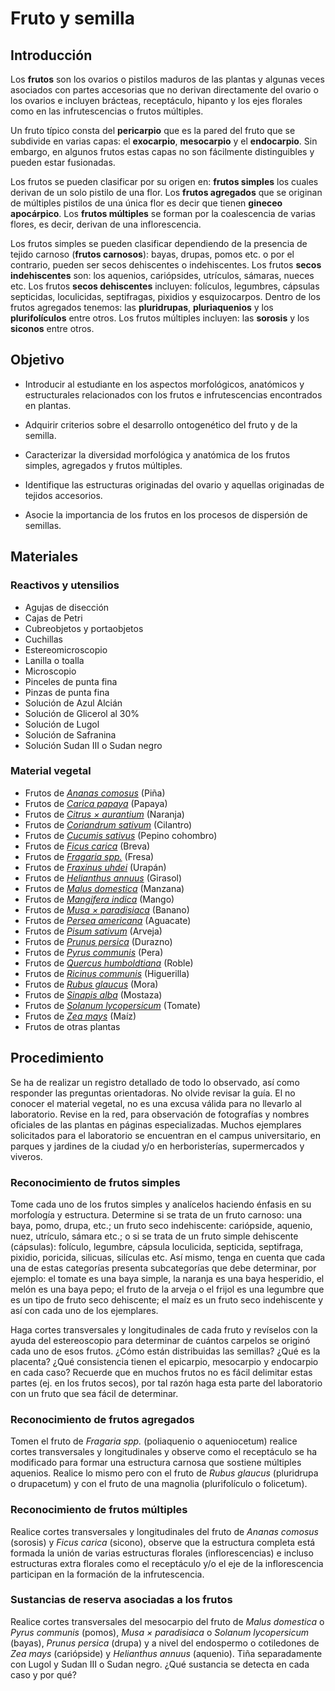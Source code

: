 # Fruto y semilla

## Introducción

Los **frutos** son los ovarios o pistilos maduros de las plantas y algunas veces asociados con partes accesorias que no derivan directamente del ovario o los ovarios e incluyen brácteas, receptáculo, hipanto y los ejes florales como en las infrutescencias o frutos múltiples.

Un fruto típico consta del **pericarpio** que es la pared del fruto que se subdivide en varias capas: el **exocarpio**, **mesocarpio** y el **endocarpio**. Sin embargo, en algunos frutos estas capas no son fácilmente distinguibles y pueden estar fusionadas.

Los frutos se pueden clasificar por su origen en: **frutos simples** los cuales derivan de un solo pistilo de una flor. Los **frutos agregados** que se originan de múltiples pistilos de una única flor es decir que tienen **gineceo apocárpico**. Los **frutos múltiples** se forman por la coalescencia de varias flores, es decir, derivan de una inflorescencia.

Los frutos simples se pueden clasificar dependiendo de la presencia de tejido carnoso (**frutos carnosos**): bayas, drupas, pomos etc. o por el contrario, pueden ser secos dehiscentes o indehiscentes. Los frutos **secos indehiscentes** son: los aquenios, cariópsides, utrículos, sámaras, nueces etc. Los frutos **secos dehiscentes** incluyen: folículos, legumbres, cápsulas septicidas, loculicidas, septifragas, pixidios y esquizocarpos. Dentro de los frutos agregados tenemos: las **pluridrupas**, **pluriaquenios** y los **plurifolículos** entre otros. Los frutos múltiples incluyen: las **sorosis** y los **siconos** entre otros.

## Objetivo

-   Introducir al estudiante en los aspectos morfológicos, anatómicos y estructurales relacionados con los frutos e infrutescencias encontrados en plantas.

-   Adquirir criterios sobre el desarrollo ontogenético del fruto y de la semilla.

-   Caracterizar la diversidad morfológica y anatómica de los frutos simples, agregados y frutos múltiples.

-   Identifique las estructuras originadas del ovario y aquellas originadas de tejidos accesorios.

-   Asocie la importancia de los frutos en los procesos de dispersión de semillas.

## Materiales

### Reactivos y utensilios

-   Agujas de disección
-   Cajas de Petri
-   Cubreobjetos y portaobjetos
-   Cuchillas
-   Estereomicroscopio
-   Lanilla o toalla
-   Microscopio
-   Pinceles de punta fina
-   Pinzas de punta fina
-   Solución de Azul Alcián
-   Solución de Glicerol al 30%
-   Solución de Lugol
-   Solución de Safranina
-   Solución Sudan III o Sudan negro

### Material vegetal

-   Frutos de [*Ananas comosus*](https://tropicos.org/name/4300877) (Piña)
-   Frutos de [*Carica papaya*](https://tropicos.org/name/6100032) (Papaya)
-   Frutos de [*Citrus × aurantium*](https://tropicos.org/name/50100635) (Naranja)
-   Frutos de [*Coriandrum sativum*](https://tropicos.org/name/1700064) (Cilantro)
-   Frutos de [*Cucumis sativus*](https://tropicos.org/name/9200572) (Pepino cohombro)
-   Frutos de [*Ficus carica*](https://tropicos.org/name/21302044) (Breva)
-   Frutos de [*Fragaria spp.*](https://tropicos.org/name/40010679) (Fresa)
-   Frutos de [*Fraxinus uhdei*](https://tropicos.org/name/23000317) (Urapán)
-   Frutos de [*Helianthus annuus*](https://tropicos.org/name/2700851) (Girasol)
-   Frutos de [*Malus domestica*](https://tropicos.org/name/27804420) (Manzana)
-   Frutos de [*Mangifera indica*](https://tropicos.org/name/1300071) (Mango)
-   Frutos de [*Musa × paradisiaca*](https://tropicos.org/name/21500456) (Banano)
-   Frutos de [*Persea americana*](https://tropicos.org/name/17801262) (Aguacate)
-   Frutos de [*Pisum sativum*](https://tropicos.org/name/13031856) (Arveja)
-   Frutos de [*Prunus persica*](https://tropicos.org/name/27801115) (Durazno)
-   Frutos de [*Pyrus communis*](https://tropicos.org/name/27800339) (Pera)
-   Frutos de [*Quercus humboldtiana*](https://tropicos.org/name/13100165) (Roble)
-   Frutos de [*Ricinus communis*](https://tropicos.org/name/12800093) (Higuerilla)
-   Frutos de [*Rubus glaucus*](https://tropicos.org/name/27801643) (Mora) <!-- posiblemente ya sea Rubus eriocarpus https://tropicos.org/name/27801752 -->
-   Frutos de [*Sinapis alba*](https://tropicos.org/name/4100251) (Mostaza)
-   Frutos de [*Solanum lycopersicum*](https://tropicos.org/name/29605838) (Tomate)
-   Frutos de [*Zea mays*](https://tropicos.org/name/25510055) (Maíz)
-   Frutos de otras plantas

## Procedimiento

Se ha de realizar un registro detallado de todo lo observado, así como responder las preguntas orientadoras. No olvide revisar la guía. El no conocer el material vegetal, no es una excusa válida para no llevarlo al laboratorio. Revise en la red, para observación de fotografías y nombres oficiales de las plantas en páginas especializadas. Muchos ejemplares solicitados para el laboratorio se encuentran en el campus universitario, en parques y jardines de la ciudad y/o en herboristerías, supermercados y viveros.

### Reconocimiento de frutos simples

Tome cada uno de los frutos simples y analícelos haciendo énfasis en su morfología y estructura. Determine si se trata de un fruto carnoso: una baya, pomo, drupa, etc.; un fruto seco indehiscente: cariópside, aquenio, nuez, utrículo, sámara etc.; o si se trata de un fruto simple dehiscente (cápsulas): folículo, legumbre, cápsula loculicida, septicida, septifraga, pixidio, poricida, silicuas, silículas etc. Así mismo, tenga en cuenta que cada una de estas categorías presenta subcategorías que debe determinar, por ejemplo: el tomate es una baya simple, la naranja es una baya hesperidio, el melón es una baya pepo; el fruto de la arveja o el frijol es una legumbre que es un tipo de fruto seco dehiscente; el maíz es un fruto seco indehiscente y así con cada uno de los ejemplares. 

Haga cortes transversales y longitudinales de cada fruto y revíselos con la ayuda del estereoscopio para determinar de cuántos carpelos se originó cada uno de esos frutos. ¿Cómo están distribuidas las semillas? ¿Qué es la placenta? ¿Qué consistencia tienen el epicarpio, mesocarpio y endocarpio en cada caso? Recuerde que en muchos frutos no es fácil delimitar estas partes (ej. en los frutos secos), por tal razón haga esta parte del laboratorio con un fruto que sea fácil de determinar.

### Reconocimiento de frutos agregados

Tomen el fruto de *Fragaria spp.* (poliaquenio o aqueniocetum) realice cortes transversales y longitudinales y observe como el receptáculo se ha modificado para formar una estructura carnosa que sostiene múltiples aquenios. Realice lo mismo pero con el fruto de *Rubus glaucus* (pluridrupa o drupacetum) y con el fruto de una magnolia (plurifolículo o folicetum).

### Reconocimiento de frutos múltiples

Realice cortes transversales y longitudinales del fruto de *Ananas comosus* (sorosis) y *Ficus carica* (sicono), observe que la estructura completa está formada la unión de varias estructuras florales (inflorescencias) e incluso estructuras extra florales como el receptáculo y/o el eje de la inflorescencia participan en la formación de la infrutescencia.

### Sustancias de reserva asociadas a los frutos

Realice cortes transversales del mesocarpio del fruto de *Malus domestica* o *Pyrus communis* (pomos), *Musa × paradisiaca* o *Solanum lycopersicum* (bayas), *Prunus persica* (drupa) y a nivel del endospermo o cotiledones de *Zea mays* (cariópside) y *Helianthus annuus* (aquenio). Tiña separadamente con Lugol y Sudan III o Sudan negro. ¿Qué sustancia se detecta en cada caso y por qué?

